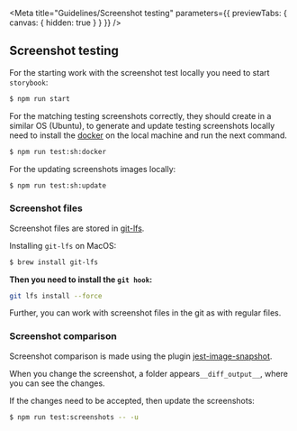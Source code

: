 <Meta
  title="Guidelines/Screenshot testing"
  parameters={{ previewTabs: { canvas: { hidden: true } } }}
/>

## Screenshot testing

For the starting work with the screenshot test locally you need to start `storybook`:

```bash
$ npm run start
```

For the matching testing screenshots correctly, they should create in a similar OS (Ubuntu),
to generate and update testing screenshots locally need to install the [docker](https://www.docker.com/) on the local machine and run the next command.

```bash
$ npm run test:sh:docker
```

For the updating screenshots images locally:

```bash
$ npm run test:sh:update
```

### Screenshot files

Screenshot files are stored in [git-lfs](https://git-lfs.github.com/).

Installing `git-lfs` on MacOS:

```bash
$ brew install git-lfs
```

**Then you need to install the `git hook`:**

```bash
git lfs install --force
```

Further, you can work with screenshot files in the git as with regular files.

### Screenshot comparison

Screenshot comparison is made using the plugin [jest-image-snapshot](https://github.com/americanexpress/jest-image-snapshot).

When you change the screenshot, a folder appears`__diff_output__`, where you can see the changes.

If the changes need to be accepted, then update the screenshots:

```bash
$ npm run test:screenshots -- -u
```
